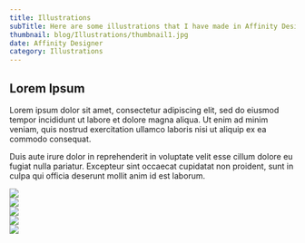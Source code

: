 ---
title: Illustrations
subTitle: Here are some illustrations that I have made in Affinity Designer.
thumbnail: blog/Illustrations/thumbnail1.jpg
date: Affinity Designer
category: Illustrations
---

## Lorem Ipsum
Lorem ipsum dolor sit amet, consectetur adipiscing elit, sed do eiusmod tempor incididunt ut labore et dolore magna aliqua. 
Ut enim ad minim veniam, quis nostrud exercitation ullamco laboris nisi ut aliquip ex ea commodo consequat. 

Duis aute irure dolor in reprehenderit in voluptate velit esse cillum dolore eu fugiat nulla pariatur. 
Excepteur sint occaecat cupidatat non proident, sunt in culpa qui officia deserunt mollit anim id est laborum.

<Image src="blog/Illustrations/Image1.jpg" width={807} height={999} />
<br />
<Image src="blog/Illustrations/Image2.jpg" width={807} height={999} />
<br />
<Image src="blog/Illustrations/Image3.jpg" width={807} height={999} />
<br />
<Image src="blog/Illustrations/Image4.jpg" width={807} height={999} />
<br />
<Image src="blog/Illustrations/Image5.jpg" width={807} height={999} />

